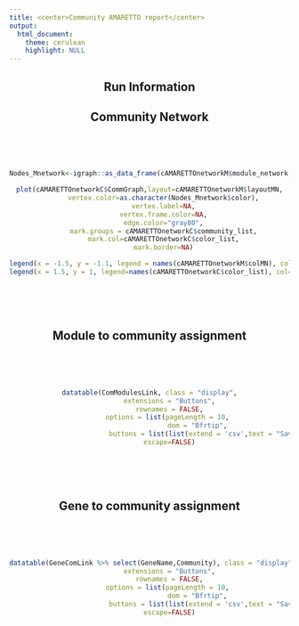 ```yaml
---
title: <center>Community AMARETTO report</center>
output: 
  html_document:
    theme: cerulean
    highlight: NULL
---
```


<center>
## Run Information

## Community Network
<br><br><br>
```r
Nodes_Mnetwork<-igraph::as_data_frame(cAMARETTOnetworkM$module_network,what="vertices")

plot(cAMARETTOnetworkC$CommGraph,layout=cAMARETTOnetworkM$layoutMN,
       vertex.color=as.character(Nodes_Mnetwork$color),
       vertex.label=NA,
       vertex.frame.color=NA,
       edge.color="gray80",
       mark.groups = cAMARETTOnetworkC$community_list,
       mark.col=cAMARETTOnetworkC$color_list,
       mark.border=NA)

legend(x = -1.5, y = -1.1, legend = names(cAMARETTOnetworkM$colMN), col = cAMARETTOnetworkM$colMN, pch=19, bty="n")
legend(x = 1.5, y = 1, legend=names(cAMARETTOnetworkC$color_list), col=cAMARETTOnetworkC$color_list, pch=19, bty="n")
```
<br><br><br>

## Module to community assignment
<br><br><br>
```r
datatable(ComModulesLink, class = "display",
          extensions = "Buttons",
          rownames = FALSE,
          options = list(pageLength = 10, 
                         dom = "Bfrtip", 
                         buttons = list(list(extend = 'csv',text = "Save CSV", title="ComModuleRelation"))),
          escape=FALSE)
```
<br><br><br>

## Gene to community assignment
<br><br><br>
```r
datatable(GeneComLink %>% select(GeneName,Community), class = "display",
          extensions = "Buttons",
          rownames = FALSE,
          options = list(pageLength = 10, 
                         dom = "Bfrtip", 
                         buttons = list(list(extend = 'csv',text = "Save CSV", title="ComGeneRelation"))),
          escape=FALSE)
```
<br><br><br>

</center>